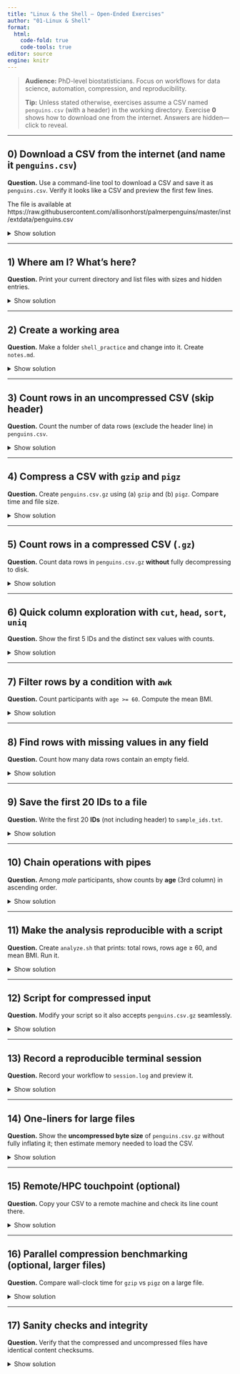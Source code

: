```yaml
---
title: "Linux & the Shell — Open-Ended Exercises"
author: "01-Linux & Shell"
format:
  html:
    code-fold: true
    code-tools: true
editor: source
engine: knitr
---
```


> **Audience:** PhD-level biostatisticians. Focus on workflows for data science, automation, compression, and reproducibility.
>
> **Tip:** Unless stated otherwise, exercises assume a CSV named `penguins.csv` (with a header) in the working directory. Exercise **0** shows how to download one from the internet. Answers are hidden—click to reveal.

---

## 0) Download a CSV from the internet (and name it `penguins.csv`)
**Question.** Use a command-line tool to download a CSV and save it as `penguins.csv`. Verify it looks like a CSV and preview the first few lines.

The file is available at https://raw.githubusercontent.com/allisonhorst/palmerpenguins/master/inst/extdata/penguins.csv



<details><summary>Show solution</summary>

```bash
# Using curl (follow redirects, write to file):
curl -L -o penguins.csv \
  https://raw.githubusercontent.com/allisonhorst/palmerpenguins/master/inst/extdata/penguins.csv

# Or using wget:
wget -O penguins.csv \
  https://raw.githubusercontent.com/allisonhorst/palmerpenguins/master/inst/extdata/penguins.csv

# (Optional) R from shell:
R -q -e "download.file('https://raw.githubusercontent.com/allisonhorst/palmerpenguins/master/inst/extdata/penguins.csv','penguins.csv', mode='wb')"

# (Optional) Python from shell:
python - <<'PY'
import urllib.request
url='https://raw.githubusercontent.com/allisonhorst/palmerpenguins/master/inst/extdata/penguins.csv'
urllib.request.urlretrieve(url, 'penguins.csv')
PY

# Basic checks
file penguins.csv
head -n 5 penguins.csv
wc -l penguins.csv   # total lines (incl. header)
```

Notes:
- `-L` (curl) follows redirects. `-O/-o` choose output filename.
- Use `head`, `wc -l`, and `cut -d',' -f1-5 | head` to quickly sanity-check.
</details>

---

## 1) Where am I? What’s here?
**Question.** Print your current directory and list files with sizes and hidden entries.

<details><summary>Show solution</summary>

```bash
pwd
ls -lha
```
</details>

---

## 2) Create a working area
**Question.** Make a folder `shell_practice` and change into it. Create `notes.md`.

<details><summary>Show solution</summary>

```bash
mkdir -p shell_practice && cd shell_practice
: > notes.md   # or: touch notes.md
```
</details>

---

## 3) Count rows in an **uncompressed** CSV (skip header)
**Question.** Count the number of data rows (exclude the header line) in `penguins.csv`.

<details><summary>Show solution</summary>

```bash
# total lines minus header
total=$(wc -l < penguins.csv)
echo $(( total - 1 ))

# or with tail:
tail -n +2 penguins.csv | wc -l
```
</details>

---

## 4) Compress a CSV with `gzip` and `pigz`
**Question.** Create `penguins.csv.gz` using (a) `gzip` and (b) `pigz`. Compare time and file size.

<details><summary>Show solution</summary>

```bash
# (a) Using gzip
time gzip -kf penguins.csv     # -k keep original, -f overwrite
ls -lh penguins.csv penguins.csv.gz

# (b) Using pigz (parallel gzip)
# If missing, install via your package manager (e.g., apt, brew, conda).
time pigz -kf penguins.csv
ls -lh penguins.csv penguins.csv.gz

# Inspect compressed vs uncompressed byte counts
gzip -l penguins.csv.gz
```

Notes:
- `pigz` uses multiple cores → faster on large files; compression ratio is the same algorithm as gzip.
</details>

---

## 5) Count rows in a **compressed** CSV (`.gz`)
**Question.** Count data rows in `penguins.csv.gz` **without** fully decompressing to disk.

<details><summary>Show solution</summary>

```bash
# Using gzip’s decompressor:
gzip -cd penguins.csv.gz | tail -n +2 | wc -l

# Using pigz if available:
pigz -dc penguins.csv.gz | tail -n +2 | wc -l

# Using zcat (often symlinked to gzip -cd):
zcat penguins.csv.gz | tail -n +2 | wc -l
```

Why: `-c` writes to stdout; `-d` decompresses. `tail -n +2` skips the header.
</details>

---

## 6) Quick column exploration with `cut`, `head`, `sort`, `uniq`
**Question.** Show the first 5 IDs and the distinct sex values with counts.

<details><summary>Show solution</summary>

```bash
head -n 6 penguins.csv | cut -d',' -f1      # header + first 5 IDs
cut -d',' -f2 penguins.csv | tail -n +2 | sort | uniq -c
```
</details>

---

## 7) Filter rows by a condition with `awk`
**Question.** Count participants with `age >= 60`. Compute the mean BMI.

<details><summary>Show solution</summary>

```bash
# age >= 60 (age is 3rd column)
awk -F',' 'NR>1 && $3 >= 60 {c++} END{print c+0}' penguins.csv

# mean BMI (4th column)
awk -F',' 'NR>1 {s+=$4; n++} END{print s/n}' penguins.csv
```
</details>

---

## 8) Find rows with missing values in **any** field
**Question.** Count how many data rows contain an empty field.

<details><summary>Show solution</summary>

```bash
# simple heuristic: consecutive delimiters or trailing comma
grep -E ',,' penguins.csv | wc -l
# more thorough (detect empty at start/end or middle):
awk -F',' 'NR>1{for(i=1;i<=NF;i++) if($i==""){m++ ; break}} END{print m+0}' penguins.csv
```
</details>

---

## 9) Save the first 20 IDs to a file
**Question.** Write the first 20 **IDs** (not including header) to `sample_ids.txt`.

<details><summary>Show solution</summary>

```bash
tail -n +2 penguins.csv | cut -d',' -f1 | head -n 20 > sample_ids.txt
wc -l sample_ids.txt   # should be 20
```
</details>

---

## 10) Chain operations with pipes
**Question.** Among *male* participants, show counts by **age** (3rd column) in ascending order.

<details><summary>Show solution</summary>

```bash
awk -F',' 'NR>1 && $2=="male"{print $3}' penguins.csv | sort -n | uniq -c
```
</details>

---

## 11) Make the analysis reproducible with a script
**Question.** Create `analyze.sh` that prints: total rows, rows age ≥ 60, and mean BMI. Run it.

<details><summary>Show solution</summary>

```bash
cat > analyze.sh << 'EOF'
#!/usr/bin/env bash
set -euo pipefail

csv="${1:-penguins.csv}"

echo "File: $csv"
echo -n "Total data rows: "
tail -n +2 "$csv" | wc -l

echo -n "Age >= 60 rows: "
awk -F',' 'NR>1 && $3 >= 60 {c++} END{print c+0}' "$csv"

echo -n "Mean BMI: "
awk -F',' 'NR>1 {s+=$4; n++} END{print s/n}' "$csv"
EOF

chmod +x analyze.sh
./analyze.sh penguins.csv
```
</details>

---

## 12) Script for **compressed** input
**Question.** Modify your script so it also accepts `penguins.csv.gz` seamlessly.

<details><summary>Show solution</summary>

```bash
cat > analyze_any.sh << 'EOF'
#!/usr/bin/env bash
set -euo pipefail
f="${1:-penguins.csv}"

stream() {
  case "$f" in
    *.gz)  gzip -cd "$f" ;;
    *)     cat "$f" ;;
  esac
}

# Skip header once:
data="$(stream | tail -n +2)"

echo "File: $f"
echo "Total data rows: $(printf "%s\n" "$data" | wc -l)"
echo "Age >= 60 rows: $(printf "%s\n" "$data" | awk -F',' '$3>=60{c++} END{print c+0}')"
echo "Mean BMI: $(printf "%s\n" "$data" | awk -F',' '{s+=$4; n++} END{print s/n}')"
EOF

chmod +x analyze_any.sh
./analyze_any.sh penguins.csv.gz
```
</details>

---

## 13) Record a reproducible terminal session
**Question.** Record your workflow to `session.log` and preview it.

<details><summary>Show solution</summary>

```bash
script -q session.log
# …run a few commands…
exit
less session.log
```
</details>

---

## 14) One-liners for large files
**Question.** Show the **uncompressed byte size** of `penguins.csv.gz` without fully inflating it; then estimate memory needed to load the CSV.

<details><summary>Show solution</summary>

```bash
# Uncompressed and compressed sizes (bytes):
gzip -l penguins.csv.gz

# Rough row count without header (streaming):
rows=$(gzip -cd penguins.csv.gz | tail -n +2 | wc -l)
echo "Rows: $rows"
```

Notes:
- `gzip -l` reports compressed and uncompressed sizes; not row count.
- Memory needs depend on parsing overhead; this is only an order-of-magnitude check.
</details>

---

## 15) Remote/HPC touchpoint (optional)
**Question.** Copy your CSV to a remote machine and check its line count there.

<details><summary>Show solution</summary>

```bash
scp penguins.csv user@server:~/data/
ssh user@server 'wc -l ~/data/penguins.csv'
```
</details>

---

## 16) Parallel compression benchmarking (optional, larger files)
**Question.** Compare wall-clock time for `gzip` vs `pigz` on a large file.

<details><summary>Show solution</summary>

```bash
# Create a larger file by duplication (demo only):
awk 'NR==1 || FNR>1' penguins.csv penguins.csv penguins.csv penguins.csv penguins.csv \
  > big.csv   # header from first file, rest skip header

# Benchmark (prints elapsed time)
/usr/bin/time -f "gzip: %E" gzip -kf big.csv
/usr/bin/time -f "pigz: %E" pigz -kf big.csv
ls -lh big.csv big.csv.gz
```
</details>

---

## 17) Sanity checks and integrity
**Question.** Verify that the compressed and uncompressed files have identical content checksums.

<details><summary>Show solution</summary>

```bash
md5sum penguins.csv
gzip -c penguins.csv | md5sum       # checksum of compressed stream (different)
gzip -cd penguins.csv.gz | md5sum   # checksum of decompressed content stream
# To compare content equality:
md5sum penguins.csv > a.md5
gzip -cd penguins.csv.gz | md5sum > b.md5
diff a.md5 b.md5   # no output => identical content
```

Explanation: the compressed file’s checksum differs, but the **decompressed content** checksum should match the original.
</details>

